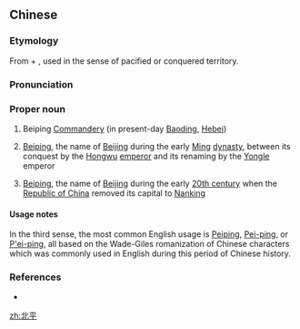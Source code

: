 {{also|北京}}
==Chinese==
{{zh-forms}}

===Etymology===
From {{zh-l|北|north}} + {{zh-l|平|peace, pacification}}, used in the sense of pacified or conquered territory.

===Pronunciation===
{{zh-pron
|m=Běipíng
|c=bak1 ping4
|mn=Pak-pêng
|cat=pn
}}

===Proper noun===
{{zh-proper noun}}

# {{lb|zh|archaic}} Beiping [[w:Commandery|Commandery]] (in present-day [[w:Baoding|Baoding]], [[Hebei]])
# {{lb|zh|historic}} [[Beiping]], the name of [[Beijing]] during the early [[Ming]] [[dynasty]], between its conquest by the [[Hongwu]] [[emperor]] and its renaming by the [[Yongle]] emperor
# {{lb|zh|historic}} [[Beiping]], the name of [[Beijing]] during the early [[20th century]] when the [[Republic of China]] removed its capital to [[Nanking]]

====Usage notes====
In the third sense, the most common English usage is [[Peiping]], [[Pei-ping]], or [[P'ei-ping]], all based on the Wade-Giles romanization of Chinese characters which was commonly used in English during this period of Chinese history.

===References===
* {{pedialite|北平郡|lang=zh}}

[[zh:北平]]